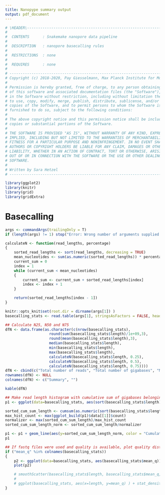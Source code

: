 ```yaml
---
title: Nanopype summary output
output: pdf_document
---
```


```r
# \HEADER\-------------------------------------------------------------------------
#
#  CONTENTS      : Snakemake nanopore data pipeline
#
#  DESCRIPTION   : nanopore basecalling rules
#
#  RESTRICTIONS  : none
#
#  REQUIRES      : none
#
# ---------------------------------------------------------------------------------
# Copyright (c) 2018-2020, Pay Giesselmann, Max Planck Institute for Molecular Genetics
#
# Permission is hereby granted, free of charge, to any person obtaining a copy
# of this software and associated documentation files (the "Software"), to deal
# in the Software without restriction, including without limitation the rights
# to use, copy, modify, merge, publish, distribute, sublicense, and/or sell
# copies of the Software, and to permit persons to whom the Software is
# furnished to do so, subject to the following conditions:
#
# The above copyright notice and this permission notice shall be included in all
# copies or substantial portions of the Software.
#
# THE SOFTWARE IS PROVIDED "AS IS", WITHOUT WARRANTY OF ANY KIND, EXPRESS OR
# IMPLIED, INCLUDING BUT NOT LIMITED TO THE WARRANTIES OF MERCHANTABILITY,
# FITNESS FOR A PARTICULAR PURPOSE AND NONINFRINGEMENT. IN NO EVENT SHALL THE
# AUTHORS OR COPYRIGHT HOLDERS BE LIABLE FOR ANY CLAIM, DAMAGES OR OTHER
# LIABILITY, WHETHER IN AN ACTION OF CONTRACT, TORT OR OTHERWISE, ARISING FROM,
# OUT OF OR IN CONNECTION WITH THE SOFTWARE OR THE USE OR OTHER DEALINGS IN THE
# SOFTWARE.
#
# Written by Sara Hetzel
# ---------------------------------------------------------------------------------
```

```r
library(ggplot2)
library(knitr)
library(grid)
library(gridExtra)
```

# Basecalling

```r
args <- commandArgs(trailingOnly = T)
if (length(args) != 1) stop("Error: Wrong number of arguments supplied.")

calculateN <- function(read_lengths, percentage)
{
    sorted_read_lengths <- sort(read_lengths, decreasing = TRUE)
    mean_nucleotides <- sum(as.numeric(sorted_read_lengths)) * percentage
    current_sum = 0
    index = 1
    while (current_sum < mean_nucleotides)
    {
        current_sum <- current_sum + sorted_read_lengths[index]
        index <- index + 1
    }

    return(sorted_read_lengths[index - 1])
}
```

```r
knitr::opts_knit$set(root.dir = dirname(args[1]) )
basecalling_stats <- read.table(args[1], stringsAsFactors = FALSE, header = TRUE, sep='\t')

## Calculate N25, N50 and N75
dfN <- data.frame(as.character(c(nrow(basecalling_stats),
                    round(sum(basecalling_stats$length)/1e+09,3),
                    round(mean(basecalling_stats$length),3),
                    median(basecalling_stats$length),
                    min(basecalling_stats$length),
                    max(basecalling_stats$length),
                    calculateN(basecalling_stats$length, 0.25),
                    calculateN(basecalling_stats$length, 0.5),
                    calculateN(basecalling_stats$length, 0.75))))
dfN <- cbind(c("Total number of reads", "Total number of gigabases", "Mean read length (bp)", "Median read length (bp)", "Minimum read length (bp)", "Maximum read length (bp)", "N25 (bp)", "N50 (bp)", "N75 (bp)"), dfN)
rownames(dfN) <- NULL
colnames(dfN) <- c("Summary", "")

kable(dfN)

## Make read length histogram with cumulative sum of gigabases belonging to read lengths
p1 <- ggplot(data=basecalling_stats, aes(sort(basecalling_stats$length))) + geom_histogram(aes(color = "Count read length"), binwidth = 50, fill = "royalblue4", show.legend = FALSE) + labs(x="Read length (up to 95% quantile)", y="Number of reads") + xlim(c(0,quantile(basecalling_stats$length, 0.95))) + theme_classic()

sorted_cum_sum_length <- cumsum(as.numeric(sort(basecalling_stats$length)))
max_hist_count <- max(ggplot_build(p1)$data[[1]]$count)
normalizer <- max(sorted_cum_sum_length)/max_hist_count
sorted_cum_sum_length_norm <- sorted_cum_sum_length/normalizer

p1 <- p1 + geom_line(aes(y=sorted_cum_sum_length_norm, color = "Cumulative sum gigabases"), size = 1) + scale_y_continuous(sec.axis = sec_axis(~.*normalizer/1e+09, name = "Cumulative sum of gigabases")) + scale_colour_manual("Measurement", values = c("royalblue4", "black"), labels=c("Count read length","Cumulative sum gigabases")) + theme(legend.position="bottom")
p1

## If fastq files were used and quality is available, plot quality distribution
if ("mean_q" %in% colnames(basecalling_stats))
{
    p2 <- ggplot(data=basecalling_stats, aes(basecalling_stats$mean_q)) + geom_histogram(binwidth = 0.1, fill = "royalblue4") + labs(x="Mean quality of read", y="Number of reads") + theme_classic()
    plot(p2)

    # smoothScatter(basecalling_stats$length, basecalling_stats$mean_q, xlim = c(0,quantile(basecalling_stats$length, 0.95)), xlab = "Read length (up to 95% quantile)", ylab = "Mean quality of read", cex.axis = 0.7)
    #
    # ggplot(basecalling_stats, aes(x=length, y=mean_q) ) + stat_density_2d(aes(fill = ..density..^0.25), geom = "raster", contour = FALSE) + scale_fill_distiller(palette=1, direction=1) + xlim(c(0,quantile(basecalling_stats$length, 0.95))) + theme_classic() + labs(x="Read length (up to 95% quantile)", y="Mean quality of read") + theme(legend.position="none")
}    

```
